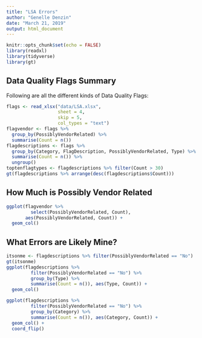 ```yaml
---
title: "LSA Errors"
author: "Genelle Denzin"
date: "March 21, 2019"
output: html_document
---
```


```r
knitr::opts_chunk$set(echo = FALSE)
library(readxl)
library(tidyverse)
library(gt)
```

## Data Quality Flags Summary

Following are all the different kinds of Data Quality Flags:

```r

flags <- read_xlsx("data/LSA.xlsx", 
                   sheet = 4, 
                   skip = 5,
                   col_types = "text")
flagvendor <- flags %>%
  group_by(PossiblyVendorRelated) %>%
  summarise(Count = n())
flagdescriptions <- flags %>% 
  group_by(Category, FlagDescription, PossiblyVendorRelated, Type) %>% 
  summarise(Count = n()) %>%
  ungroup()
toptenflagtypes <- flagdescriptions %>% filter(Count > 30) 
gt(flagdescriptions %>% arrange(desc(flagdescriptions$Count)))

```

## How Much is Possibly Vendor Related

```r
ggplot(flagvendor %>% 
         select(PossiblyVendorRelated, Count),
       aes(PossiblyVendorRelated, Count)) + 
  geom_col()
```

## What Errors are Likely Mine?

```r
itsonme <- flagdescriptions %>% filter(PossiblyVendorRelated == "No")
gt(itsonme)
ggplot(flagdescriptions %>% 
         filter(PossiblyVendorRelated == "No") %>% 
         group_by(Type) %>%
         summarise(Count = n()), aes(Type, Count)) +
  geom_col()
```



```r
ggplot(flagdescriptions %>% 
         filter(PossiblyVendorRelated == "No") %>% 
         group_by(Category) %>%
         summarise(Count = n()), aes(Category, Count)) +
  geom_col() +
  coord_flip()
```


